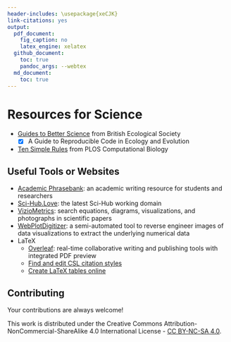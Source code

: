 ```yaml
---
header-includes: \usepackage{xeCJK}
link-citations: yes
output:
  pdf_document:
    fig_caption: no
    latex_engine: xelatex
  github_document:
    toc: true
    pandoc_args: --webtex
  md_document:
    toc: true
---
```


# Resources for Science

- [Guides to Better Science](https://www.britishecologicalsociety.org/publications/guides-to/) from British Ecological Society
    - [x] A Guide to Reproducible Code in Ecology and Evolution
- [Ten Simple Rules](http://collections.plos.org/ten-simple-rules) from PLOS Computational Biology

## Useful Tools or Websites
- [Academic Phrasebank](http://www.phrasebank.manchester.ac.uk/): an academic writing resource for students and researchers
- [Sci-Hub.Love](https://lovescihub.wordpress.com/): the latest Sci-Hub working domain
- [VizioMetrics](http://viziometrics.org/): search equations, diagrams, visualizations, and photographs in scientific papers
- [WebPlotDigitizer](https://automeris.io/WebPlotDigitizer/): a semi-automated tool to reverse engineer images of data visualizations to extract the underlying numerical data
- LaTeX
    - [Overleaf](https://www.overleaf.com/): real-time collaborative writing and publishing tools with integrated PDF preview
    - [Find and edit CSL citation styles](http://editor.citationstyles.org/about/)
    - [Create LaTeX tables online](https://www.tablesgenerator.com/)

## Contributing

Your contributions are always welcome!

This work is distributed under the Creative Commons Attribution-NonCommercial-ShareAlike 4.0 International License - [CC BY-NC-SA 4.0](http://creativecommons.org/licenses/by-nc-sa/4.0/legalcode).